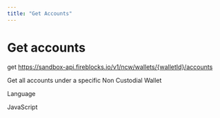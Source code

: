 ```yaml
---
title: "Get Accounts"
---
```

  
  # Get accounts

get https://sandbox-api.fireblocks.io/v1/ncw/wallets/{walletId}/accounts

Get all accounts under a specific Non Custodial Wallet

Language

JavaScript